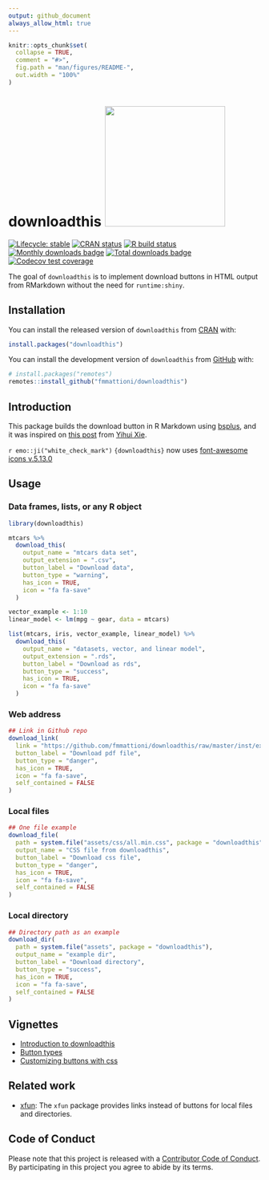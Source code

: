 ```yaml
---
output: github_document
always_allow_html: true
---
```


<!-- README.md is generated from README.Rmd. Please edit that file -->

```r
knitr::opts_chunk$set(
  collapse = TRUE,
  comment = "#>",
  fig.path = "man/figures/README-",
  out.width = "100%"
)
```

# downloadthis <img src='man/figures/logo.png' height="240" />

<!-- badges: start -->
[![Lifecycle: stable](https://img.shields.io/badge/lifecycle-stable-brightgreen.svg)](https://lifecycle.r-lib.org/articles/stages.html#stable)
[![CRAN status](https://www.r-pkg.org/badges/version-ago/downloadthis)](https://CRAN.R-project.org/package=downloadthis)
[![R build status](https://github.com/fmmattioni/downloadthis/workflows/R-CMD-check/badge.svg)](https://github.com/fmmattioni/downloadthis)
[![Monthly downloads badge](https://cranlogs.r-pkg.org/badges/last-month/downloadthis?color=blue)](https://CRAN.R-project.org/package=downloadthis)
[![Total downloads badge](https://cranlogs.r-pkg.org/badges/grand-total/downloadthis?color=blue)](https://CRAN.R-project.org/package=downloadthis)
[![Codecov test coverage](https://codecov.io/gh/fmmattioni/downloadthis/branch/master/graph/badge.svg)](https://app.codecov.io/gh/fmmattioni/downloadthis?branch=master)
<!-- badges: end -->

The goal of `downloadthis` is to implement download buttons in HTML output from RMarkdown without the need for `runtime:shiny`.

## Installation

You can install the released version of `downloadthis` from [CRAN](https://CRAN.R-project.org/package=downloadthis) with:

``` r
install.packages("downloadthis")
```

You can install the development version of `downloadthis` from [GitHub](https://github.com/fmmattioni/downloadthis/) with:

``` r
# install.packages("remotes")
remotes::install_github("fmmattioni/downloadthis")
```

## Introduction

This package builds the download button in R Markdown using [bsplus](https://github.com/ijlyttle/bsplus), and it was inspired on [this post](https://yihui.org/en/2018/07/embed-file/) from [Yihui Xie](https://github.com/yihui).

`r emo::ji("white_check_mark")` `{downloadthis}` now uses [font-awesome icons v.5.13.0](https://fontawesome.com/)

## Usage

### Data frames, lists, or any R object

```r
library(downloadthis)

mtcars %>%
  download_this(
    output_name = "mtcars data set",
    output_extension = ".csv",
    button_label = "Download data",
    button_type = "warning",
    has_icon = TRUE,
    icon = "fa fa-save"
  )
```

```r
vector_example <- 1:10
linear_model <- lm(mpg ~ gear, data = mtcars)

list(mtcars, iris, vector_example, linear_model) %>%
  download_this(
    output_name = "datasets, vector, and linear model",
    output_extension = ".rds",
    button_label = "Download as rds",
    button_type = "success",
    has_icon = TRUE,
    icon = "fa fa-save"
  )
```

### Web address

```r
## Link in Github repo
download_link(
  link = "https://github.com/fmmattioni/downloadthis/raw/master/inst/example/file_1.pdf",
  button_label = "Download pdf file",
  button_type = "danger",
  has_icon = TRUE,
  icon = "fa fa-save",
  self_contained = FALSE
)
```

### Local files

```r
## One file example
download_file(
  path = system.file("assets/css/all.min.css", package = "downloadthis"),
  output_name = "CSS file from downloadthis",
  button_label = "Download css file",
  button_type = "danger",
  has_icon = TRUE,
  icon = "fa fa-save",
  self_contained = FALSE
)
```

### Local directory

```r
## Directory path as an example
download_dir(
  path = system.file("assets", package = "downloadthis"),
  output_name = "example dir",
  button_label = "Download directory",
  button_type = "success",
  has_icon = TRUE,
  icon = "fa fa-save",
  self_contained = FALSE
)
```

## Vignettes

* [Introduction to  downloadthis](https://fmmattioni.github.io/downloadthis/articles/downloadthis.html)
* [Button types](https://fmmattioni.github.io/downloadthis/articles/button_types.html)
* [Customizing buttons with css](https://fmmattioni.github.io/downloadthis/articles/customization.html)

## Related work

* [xfun](https://github.com/yihui/xfun): The `xfun` package provides links instead of buttons for local files and directories.

## Code of Conduct

Please note that this project is released with a [Contributor Code of Conduct](https://www.contributor-covenant.org/version/1/0/0/code-of-conduct.html).
By participating in this project you agree to abide by its terms.
